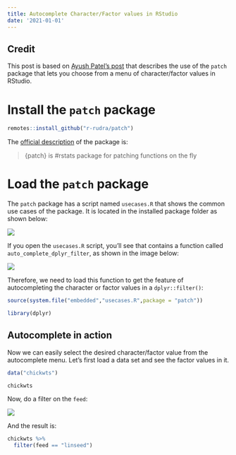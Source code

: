 ```yaml
---
title: Autocomplete Character/Factor values in RStudio
date: '2021-01-01'
---
```


## Credit

This post is based on [Ayush Patel's post](https://ayushpatel.netlify.app/2020/12/05/the-package-patch-code-completion/) that describes the use of the `patch` package that lets you choose from a menu of character/factor values in RStudio.

# Install the `patch` package

```r
remotes::install_github("r-rudra/patch")
```

The [official description](https://github.com/r-rudra/patch) of the package is:

> {patch} is #rstats package for patching functions on the fly 



# Load the `patch` package

The `patch` package has a script named `usecases.R` that shows the common use cases of the package. It is located in the installed package folder as shown below:

![](usecases_patch.gif)


If you open the `usecases.R` script, you'll see that contains a function called `auto_complete_dplyr_filter`, as shown in the image below:

![](usecases_script.PNG)  


Therefore, we need to load this function to get the feature of autocompleting the character or factor values in a `dplyr::filter()`:  


```r
source(system.file("embedded","usecases.R",package = "patch"))

library(dplyr)
```



## Autocomplete in action

Now we can easily select the desired character/factor value from the autocomplete menu. Let's first load a data set and see the factor values in it.

```r
data("chickwts")

chickwts
```


Now, do a filter on the `feed`:


![](patch_filter.gif)  


And the result is:


```r
chickwts %>% 
  filter(feed == "linseed")
```

